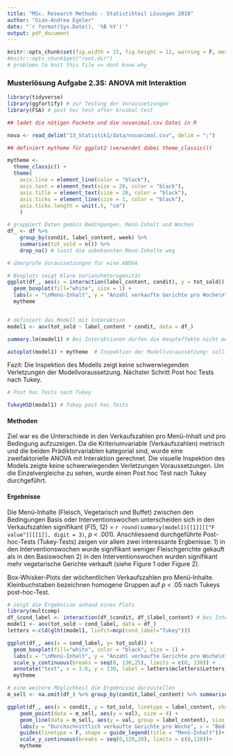 ```yaml
---
title: "MSc. Research Methods - Statistikteil Lösungen 2018"
author: "Gian-Andrea Egeler"
date: "`r format(Sys.Date(), '%B %Y')`"
output: pdf_document
---
```



```r
knitr::opts_chunk$set(fig.width = 15, fig.height = 12, warning = F, message = F, fig.pos = 'H')
#knitr::opts_chunk$get("root.dir")
# problems to knit this file => dont know why
```

### Musterlösung Aufgabe 2.3S: ANOVA mit Interaktion

```r

library(tidyverse)
library(ggfortify) # zur Testung der Voraussetzungen
library(FSA) # post hoc test after kruskal-test

## ladet die nötigen Packete und die novanimal.csv Datei in R

nova <- read_delim("13_Statistik1/data/novanimal.csv", delim = ";")

## definiert mytheme für ggplot2 (verwendet dabei theme_classic())

mytheme <- 
  theme_classic() + 
  theme(
    axis.line = element_line(color = "black"), 
    axis.text = element_text(size = 20, color = "black"), 
    axis.title = element_text(size = 20, color = "black"), 
    axis.ticks = element_line(size = 1, color = "black"), 
    axis.ticks.length = unit(.5, "cm")
    )


```


```r
# gruppiert Daten gemäss Bedingungen, Menü-Inhalt und Wochen
df_ <- df %>%
    group_by(condit, label_content, week) %>%
    summarise(tot_sold = n()) %>%
    drop_na() # lasst die unbekannten Menü-Inhalte weg

# überprüfe Voraussetzungen für eine ANOVA

# Boxplots zeigt klare Varianzheterogenität
ggplot(df_, aes(x = interaction(label_content, condit), y = tot_sold)) +
  geom_boxplot(fill="white", size = 1) + 
  labs(x = "\nMenü-Inhalt", y = "Anzahl verkaufte Gerichte pro Woche\n") +
  mytheme


# definiert das Modell mit Interaktion
model1 <- aov(tot_sold ~ label_content * condit, data = df_)

summary.lm(model1) # Bei Interaktionen dürfen die Haupteffekte nicht mehr interpretiert werden

autoplot(model1) + mytheme  # Inspektion der Modellvoraussetzung: sollte ok sein
```

Fazit: Die Inspektion des Modells zeigt keine schwerwiegenden Verletzungen der Modellvoraussetzung. Nächster Schritt Post hoc Tests nach Tukey.

```r
# Post hoc Tests nach Tukey

TukeyHSD(model1) # Tukey post hoc Tests


```
#### Methoden

Ziel war es die Unterschiede in den Verkaufszahlen pro Menü-Inhalt und pro Bedingung aufzuzeigen. Da die Kriteriumvariable (Verkaufszahlen) metrisch und die beiden Prädiktorvariablen kategorial sind, wurde eine zweifaktorielle ANOVA mit Interaktion gerechnet. Die visuelle Inspektion des Models zeigte keine schwerwiegenden Verletzungen Voraussetzungen. Um die Einzelvergleiche zu sehen, wurde einen Post hoc Test nach Tukey durchgeführt.  


#### Ergebnisse
Die Menü-Inhalte (Fleisch, Vegetarisch und Buffet) zwischen den Bedingungen Basis oder Interventionswochen unterscheiden sich in den Verkaufszahlen signifikant (*F*(5, 12) = `r round(summary(model1)[[1]][["F value"]][[1]], digit = 3)`, *p* < .001). Anschliessend durchgeführte Post-hoc-Tests (Tukey-Tests) zeigen vor allem zwei interessante Ergbenisse: 1) in den Interventionswochen wurde signifikant weniger Fleischgerichte gekauft als in den Basiswochen 2) in den Interventionswochen wurden signifikant mehr vegetarische Gerichte verkauft (siehe Figure 1 oder Figure 2). 


Box-Whisker-Plots der wöchentlichen Verkaufszahlen pro Menü-Inhalte. Kleinbuchstaben bezeichnen homogene Gruppen auf *p* < .05 nach Tukeys post-hoc-Test.

```r

# zeigt die Ergebnisse anhand eines Plots
library(multcomp)
df_$cond_label <- interaction(df_$condit, df_$label_content) # bei Interaktionen gibt es diesen Trick, um bei den multiplen Vergleiche, die richtigen Buchstaben zu bekommen
model1 <- aov(tot_sold ~ cond_label, data = df_)
letters <-cld(glht(model1, linfct=mcp(cond_label="Tukey")))

ggplot(df_, aes(x = cond_label, y= tot_sold)) +
  geom_boxplot(fill="white", color = "black", size = 1) + 
  labs(x = "\nMenü-Inhalt", y = "Anzahl verkaufte Gerichte pro Woche\n") +
  scale_y_continuous(breaks = seq(0, 130,25), limits = c(0, 130)) +
  annotate("text", x = 1:6, y = 130, label = letters$mcletters$Letters, size = 8) +
  mytheme 
``` 



```r
# eine weitere Möglichkeit die Ergebnisse darzustellen
m_sell <- na.omit(df_) %>% group_by(condit,label_content) %>% summarise(val = mean(tot_sold)) # berechne die durchschnittlichen Verkaufszahlen pro Bedingung

ggplot(df_, aes(x = condit, y = tot_sold, linetype = label_content, shape = label_content)) + 
    geom_point(data = m_sell, aes(y = val), size = 4) +
    geom_line(data = m_sell, aes(y = val, group = label_content), size = 2) + 
    labs(y = "Durchschnittlich verkaufte Gerichte pro Woche", x = "Bedingungen") + 
    guides(linetype = F, shape = guide_legend(title = "Menü-Inhalt"))+
    scale_y_continuous(breaks = seq(0,120,20), limits = c(0,120))+
    mytheme
```
